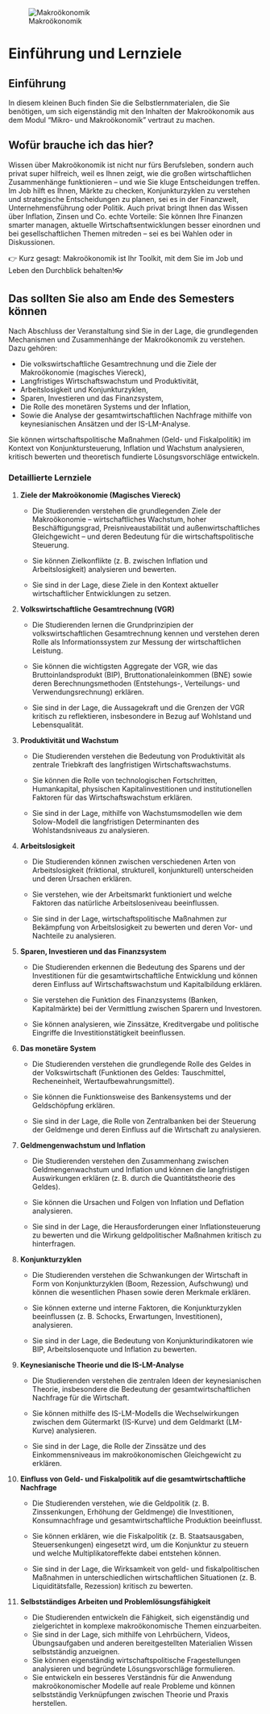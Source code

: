 ![Makroökonomik](resources/world-6158920_1280.png){.lightbox}

# Einführung und Lernziele {.unnumbered}

## Einführung

In diesem kleinen Buch finden Sie die Selbstlernmaterialen, die Sie benötigen, um sich eigenständig mit den Inhalten der Makroökonomik aus dem Modul "Mikro- und Makroökonomik" vertraut zu machen.



## Wofür brauche ich das hier?

Wissen über Makroökonomik ist nicht nur fürs Berufsleben, sondern auch privat super hilfreich, weil es Ihnen zeigt, wie die großen wirtschaftlichen Zusammenhänge funktionieren – und wie Sie kluge Entscheidungen treffen. Im Job hilft es Ihnen, Märkte zu checken, Konjunkturzyklen zu verstehen und strategische Entscheidungen zu planen, sei es in der Finanzwelt, Unternehmensführung oder Politik. Auch privat bringt Ihnen das Wissen über Inflation, Zinsen und Co. echte Vorteile: Sie können Ihre Finanzen smarter managen, aktuelle Wirtschaftsentwicklungen besser einordnen und bei gesellschaftlichen Themen mitreden – sei es bei Wahlen oder in Diskussionen. 


👉 Kurz gesagt: Makroökonomik ist Ihr Toolkit, mit dem Sie im Job und Leben den Durchblick behalten!👓

## Das sollten Sie also am Ende des Semesters können

Nach Abschluss der Veranstaltung sind Sie in der Lage, die grundlegenden Mechanismen und Zusammenhänge der Makroökonomik zu verstehen. Dazu gehören:

-   Die volkswirtschaftliche Gesamtrechnung und die Ziele der Makroökonomie (magisches Viereck),
-   Langfristiges Wirtschaftswachstum und Produktivität,
-   Arbeitslosigkeit und Konjunkturzyklen,
-   Sparen, Investieren und das Finanzsystem,
-   Die Rolle des monetären Systems und der Inflation,
-   Sowie die Analyse der gesamtwirtschaftlichen Nachfrage mithilfe von keynesianischen Ansätzen und der IS-LM-Analyse.

Sie können wirtschaftspolitische Maßnahmen (Geld- und Fiskalpolitik) im Kontext von Konjunktursteuerung, Inflation und Wachstum analysieren, kritisch bewerten und theoretisch fundierte Lösungsvorschläge entwickeln.

::: {.callout-note icon=false collapse=true}
### Detaillierte Lernziele

1.  **Ziele der Makroökonomie (Magisches Viereck)**

    -   Die Studierenden verstehen die grundlegenden Ziele der Makroökonomie – wirtschaftliches Wachstum, hoher Beschäftigungsgrad, Preisniveaustabilität und außenwirtschaftliches Gleichgewicht – und deren Bedeutung für die wirtschaftspolitische Steuerung.

    -   Sie können Zielkonflikte (z. B. zwischen Inflation und Arbeitslosigkeit) analysieren und bewerten.

    -   Sie sind in der Lage, diese Ziele in den Kontext aktueller wirtschaftlicher Entwicklungen zu setzen.

2.  **Volkswirtschaftliche Gesamtrechnung (VGR)**

    -   Die Studierenden lernen die Grundprinzipien der volkswirtschaftlichen Gesamtrechnung kennen und verstehen deren Rolle als Informationssystem zur Messung der wirtschaftlichen Leistung.

    -   Sie können die wichtigsten Aggregate der VGR, wie das Bruttoinlandsprodukt (BIP), Bruttonationaleinkommen (BNE) sowie deren Berechnungsmethoden (Entstehungs-, Verteilungs- und Verwendungsrechnung) erklären.

    -   Sie sind in der Lage, die Aussagekraft und die Grenzen der VGR kritisch zu reflektieren, insbesondere in Bezug auf Wohlstand und Lebensqualität.

3.  **Produktivität und Wachstum**

    -   Die Studierenden verstehen die Bedeutung von Produktivität als zentrale Triebkraft des langfristigen Wirtschaftswachstums.

    -   Sie können die Rolle von technologischen Fortschritten, Humankapital, physischen Kapitalinvestitionen und institutionellen Faktoren für das Wirtschaftswachstum erklären.

    -   Sie sind in der Lage, mithilfe von Wachstumsmodellen wie dem Solow-Modell die langfristigen Determinanten des Wohlstandsniveaus zu analysieren.

4.  **Arbeitslosigkeit**

    -   Die Studierenden können zwischen verschiedenen Arten von Arbeitslosigkeit (friktional, strukturell, konjunkturell) unterscheiden und deren Ursachen erklären.

    -   Sie verstehen, wie der Arbeitsmarkt funktioniert und welche Faktoren das natürliche Arbeitsloseniveau beeinflussen.

    -   Sie sind in der Lage, wirtschaftspolitische Maßnahmen zur Bekämpfung von Arbeitslosigkeit zu bewerten und deren Vor- und Nachteile zu analysieren.

5.  **Sparen, Investieren und das Finanzsystem**

    -   Die Studierenden erkennen die Bedeutung des Sparens und der Investitionen für die gesamtwirtschaftliche Entwicklung und können deren Einfluss auf Wirtschaftswachstum und Kapitalbildung erklären.

    -   Sie verstehen die Funktion des Finanzsystems (Banken, Kapitalmärkte) bei der Vermittlung zwischen Sparern und Investoren.

    -   Sie können analysieren, wie Zinssätze, Kreditvergabe und politische Eingriffe die Investitionstätigkeit beeinflussen.

6.  **Das monetäre System**

    -   Die Studierenden verstehen die grundlegende Rolle des Geldes in der Volkswirtschaft (Funktionen des Geldes: Tauschmittel, Recheneinheit, Wertaufbewahrungsmittel).

    -   Sie können die Funktionsweise des Bankensystems und der Geldschöpfung erklären.

    -   Sie sind in der Lage, die Rolle von Zentralbanken bei der Steuerung der Geldmenge und deren Einfluss auf die Wirtschaft zu analysieren.

7.  **Geldmengenwachstum und Inflation**

    -   Die Studierenden verstehen den Zusammenhang zwischen Geldmengenwachstum und Inflation und können die langfristigen Auswirkungen erklären (z. B. durch die Quantitätstheorie des Geldes).

    -   Sie können die Ursachen und Folgen von Inflation und Deflation analysieren.

    -   Sie sind in der Lage, die Herausforderungen einer Inflationsteuerung zu bewerten und die Wirkung geldpolitischer Maßnahmen kritisch zu hinterfragen.

8.  **Konjunkturzyklen**

    -   Die Studierenden verstehen die Schwankungen der Wirtschaft in Form von Konjunkturzyklen (Boom, Rezession, Aufschwung) und können die wesentlichen Phasen sowie deren Merkmale erklären.

    -   Sie können externe und interne Faktoren, die Konjunkturzyklen beeinflussen (z. B. Schocks, Erwartungen, Investitionen), analysieren.

    -   Sie sind in der Lage, die Bedeutung von Konjunkturindikatoren wie BIP, Arbeitslosenquote und Inflation zu bewerten.

9.  **Keynesianische Theorie und die IS-LM-Analyse**

    -   Die Studierenden verstehen die zentralen Ideen der keynesianischen Theorie, insbesondere die Bedeutung der gesamtwirtschaftlichen Nachfrage für die Wirtschaft.

    -   Sie können mithilfe des IS-LM-Modells die Wechselwirkungen zwischen dem Gütermarkt (IS-Kurve) und dem Geldmarkt (LM-Kurve) analysieren.

    -   Sie sind in der Lage, die Rolle der Zinssätze und des Einkommensniveaus im makroökonomischen Gleichgewicht zu erklären.

10. **Einfluss von Geld- und Fiskalpolitik auf die gesamtwirtschaftliche Nachfrage**

    -   Die Studierenden verstehen, wie die Geldpolitik (z. B. Zinssenkungen, Erhöhung der Geldmenge) die Investitionen, Konsumnachfrage und gesamtwirtschaftliche Produktion beeinflusst.

    -   Sie können erklären, wie die Fiskalpolitik (z. B. Staatsausgaben, Steuersenkungen) eingesetzt wird, um die Konjunktur zu steuern und welche Multiplikatoreffekte dabei entstehen können.

    -   Sie sind in der Lage, die Wirksamkeit von geld- und fiskalpolitischen Maßnahmen in unterschiedlichen wirtschaftlichen Situationen (z. B. Liquiditätsfalle, Rezession) kritisch zu bewerten.
    
11. **Selbstständiges Arbeiten und Problemlösungsfähigkeit**

    - Die Studierenden entwickeln die Fähigkeit, sich eigenständig und zielgerichtet in komplexe makroökonomische Themen einzuarbeiten.
    - Sie sind in der Lage, sich mithilfe von Lehrbüchern, Videos, Übungsaufgaben und anderen bereitgestellten Materialien Wissen selbstständig anzueignen.
    - Sie können eigenständig wirtschaftspolitische Fragestellungen analysieren und begründete Lösungsvorschläge formulieren.
    - Sie entwickeln ein besseres Verständnis für die Anwendung makroökonomischer Modelle auf reale Probleme und können selbstständig Verknüpfungen zwischen Theorie und Praxis herstellen.
:::
